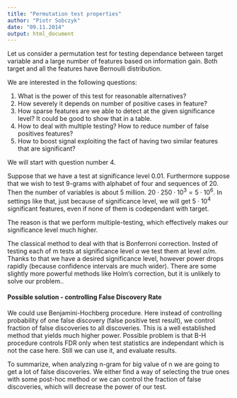```yaml
---
title: "Permutation test properties"
author: "Piotr Sobczyk"
date: "09.11.2014"
output: html_document
---
```


Let us consider a permutation test for testing dependance between target
variable and a large number of features based on information gain.
Both target and all the features have Bernoulli distribution.

We are interested in the following questions:

1. What is the power of this test for reasonable alternatives?
1. How severely it depends on number of positive cases in feature?
1. How sparse features are we able to detect at the given significance 
  level? It could be good to show that in a table.
1. How to deal with multiple testing? How to reduce number of false positives
  features?
1. How to boost signal exploiting the fact of having two similar 
  features that are significant?

We will start with question number 4.

Suppose that we have a test at significance level 0.01. 
Furthermore suppose that we wish to test 9-grams with alphabet of four and
sequences of 20. Then the number of variables is about 5 million. 
$20 \cdot 250\cdot 10^3 = 5 \cdot 10^6$.
In settings like that, just because of significance level, we will get 
$5 \cdot 10^4$ significant features, even if none of them is
codependant with target.

The reason is that we perform multiple-testing, which effectively makes our 
significance level much higher.

The classical method to deal with that is Bonferroni correction.
Insted of testing each of m tests at significance level $\alpha$ we 
test them at level $\alpha/m$. Thanks to that we have a desired significance 
level, however power drops rapidly (because confidence intervals are much wider).
There are some slightly more powerful methods like Holm's correction, 
but it is unlikely to solve our problem..

#### Possible solution - controlling False Discovery Rate
We could use Benjamini-Hochberg procedure. Here instead of controlling 
probability of one false discovery (false positive test result), 
we control fraction of false discoveries to all discoveries.
This is a well established method that yields much higher power.
Possible problem is that B-H procedure controls FDR only when test statistics
are independant which is not the case here. Still we can use it, 
and evaluate results.


To summarize, when analyzing n-gram for big value of n we are going to 
get a lot of false discoveries. We either find a way of selecting the true ones
with some post-hoc method or we can control the fraction of false discoveries,
which will decrease the power of our test.